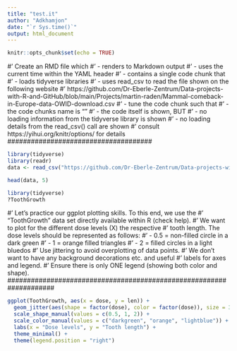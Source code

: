 ```yaml
---
title: "test.it"
author: "Adkhamjon"
date: "`r Sys.time()`"
output: html_document
---
```


```r
knitr::opts_chunk$set(echo = TRUE)
```
#####################################
#' Create an RMD file which
#' - renders to Markdown output
#' - uses the current time within the YAML header
#' - contains a single code chunk that
#'   - loads tidyverse libraries
#'   - uses read_csv to read the file shown on the following website
#'     https://github.com/Dr-Eberle-Zentrum/Data-projects-with-R-and-GitHub/blob/main/Projects/martin-raden/Mammal-comeback-in-Europe-data-OWID-download.csv
#' - tune the code chunk such that
#'   - the code chunks name is ""
#'   - the code itself is shown, BUT
#'   - no loading information from the tidyverse library is shown
#'   - no loading details from the read_csv() call are shown
#'   consult https://yihui.org/knitr/options/ for details
#####################################


```r
library(tidyverse)
library(readr)
data <- read_csv("https://github.com/Dr-Eberle-Zentrum/Data-projects-with-R-and-GitHub/blob/main/Projects/martin-raden/Mammal-comeback-in-Europe-data-OWID-download.csv")

head(data, 5)
```

```r
library(tidyverse)
?ToothGrowth
```


####################################################################
#' Let's practice our ggplot plotting skills. To this end, we use the
#' "ToothGrowth" data set directly available within R (check help).
#' We want to plot for the different dose levels (X) the respective
#' tooth length. The dose levels should be represented as follows:
#' - 0.5 = non-filled circle in a dark green
#' - 1 = orange filled triangles
#' - 2 = filled circles in a light bluedos
#' Use jittering to avoid overplotting of data points.
#' We don't want to have any background decorations etc. and useful
#' labels for axes and legend.
#' Ensure there is only ONE legend (showing both color and shape).
####################################################################


```r
ggplot(ToothGrowth, aes(x = dose, y = len)) +
  geom_jitter(aes(shape = factor(dose), color = factor(dose)), size = 3) +
  scale_shape_manual(values = c(0.5, 1, 2)) +
  scale_color_manual(values = c("darkgreen", "orange", "lightblue")) +
  labs(x = "Dose levels", y = "Tooth length") +
  theme_minimal() +
  theme(legend.position = "right")
```


